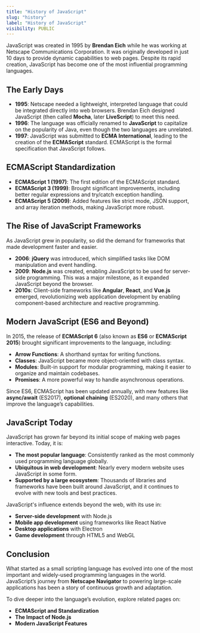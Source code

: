 ```yaml
---
title: "History of JavaScript"
slug: "history"
label: "History of JavaScript"
visibility: PUBLIC
---
```


JavaScript was created in 1995 by **Brendan Eich** while he was working at Netscape Communications Corporation. It was originally developed in just 10 days to provide dynamic capabilities to web pages. Despite its rapid creation, JavaScript has become one of the most influential programming languages.

## The Early Days

- **1995**: Netscape needed a lightweight, interpreted language that could be integrated directly into web browsers. Brendan Eich designed JavaScript (then called **Mocha**, later **LiveScript**) to meet this need.
- **1996**: The language was officially renamed to **JavaScript** to capitalize on the popularity of Java, even though the two languages are unrelated.
- **1997**: JavaScript was submitted to **ECMA International**, leading to the creation of the **ECMAScript** standard. ECMAScript is the formal specification that JavaScript follows.

## ECMAScript Standardization

- **ECMAScript 1 (1997)**: The first edition of the ECMAScript standard.
- **ECMAScript 3 (1999)**: Brought significant improvements, including better regular expressions and try/catch exception handling.
- **ECMAScript 5 (2009)**: Added features like strict mode, JSON support, and array iteration methods, making JavaScript more robust.

## The Rise of JavaScript Frameworks

As JavaScript grew in popularity, so did the demand for frameworks that made development faster and easier.

- **2006**: **jQuery** was introduced, which simplified tasks like DOM manipulation and event handling.
- **2009**: **Node.js** was created, enabling JavaScript to be used for server-side programming. This was a major milestone, as it expanded JavaScript beyond the browser.
- **2010s**: Client-side frameworks like **Angular**, **React**, and **Vue.js** emerged, revolutionizing web application development by enabling component-based architecture and reactive programming.

## Modern JavaScript (ES6 and Beyond)

In 2015, the release of **ECMAScript 6** (also known as **ES6** or **ECMAScript 2015**) brought significant improvements to the language, including:

- **Arrow Functions**: A shorthand syntax for writing functions.
- **Classes**: JavaScript became more object-oriented with class syntax.
- **Modules**: Built-in support for modular programming, making it easier to organize and maintain codebases.
- **Promises**: A more powerful way to handle asynchronous operations.

Since ES6, ECMAScript has been updated annually, with new features like **async/await** (ES2017), **optional chaining** (ES2020), and many others that improve the language’s capabilities.

## JavaScript Today

JavaScript has grown far beyond its initial scope of making web pages interactive. Today, it is:

- **The most popular language**: Consistently ranked as the most commonly used programming language globally.
- **Ubiquitous in web development**: Nearly every modern website uses JavaScript in some form.
- **Supported by a large ecosystem**: Thousands of libraries and frameworks have been built around JavaScript, and it continues to evolve with new tools and best practices.

JavaScript's influence extends beyond the web, with its use in:

- **Server-side development** with Node.js
- **Mobile app development** using frameworks like React Native
- **Desktop applications** with Electron
- **Game development** through HTML5 and WebGL

## Conclusion

What started as a small scripting language has evolved into one of the most important and widely-used programming languages in the world. JavaScript’s journey from **Netscape Navigator** to powering large-scale applications has been a story of continuous growth and adaptation.

To dive deeper into the language’s evolution, explore related pages on:

- **ECMAScript and Standardization**
- **The Impact of Node.js**
- **Modern JavaScript Features**
